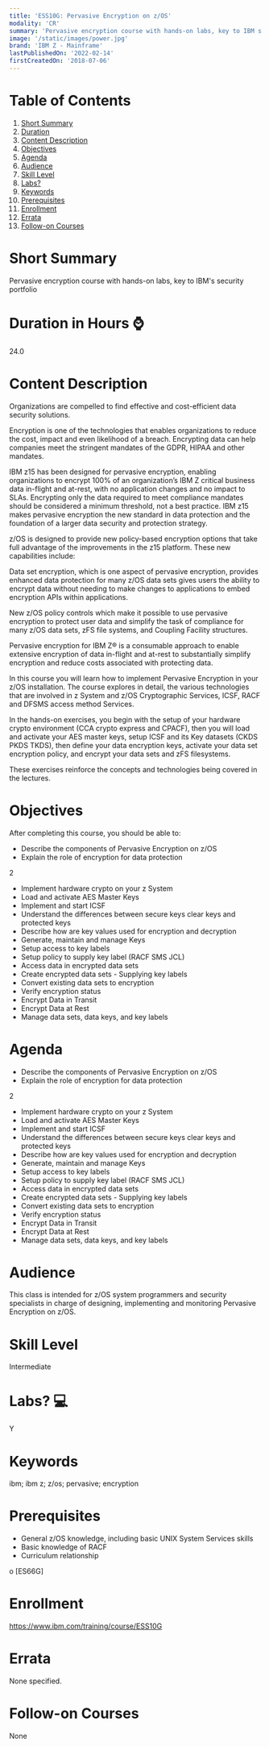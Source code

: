 ```yaml
---
title: 'ESS10G: Pervasive Encryption on z/OS'
modality: 'CR'
summary: 'Pervasive encryption course with hands-on labs, key to IBM s security portfolio '
image: '/static/images/power.jpg'
brand: 'IBM Z - Mainframe'
lastPublishedOn: '2022-02-14'
firstCreatedOn: '2018-07-06'
---
```

# Table of Contents
1.  [Short Summary](#short-summary)
2.  [Duration](#duration-in-hours-)
3.  [Content Description](#content-description)
4.  [Objectives](#objectives)
5.  [Agenda](#agenda)
6.  [Audience](#audience)
7.  [Skill Level](#skill-level)
8.  [Labs?](#labs-)
9.  [Keywords](#keywords)
10. [Prerequisites](#prerequisites)
11. [Enrollment](#enrollment)
12. [Errata](#errata)
13. [Follow-on Courses](#follow-on-courses)

# Short Summary
Pervasive encryption course with hands-on labs, key to IBM's security portfolio 

# Duration in Hours ⌚
24.0

# Content Description
Organizations are compelled to find effective and cost-efficient data security solutions.

Encryption is one of the technologies that enables organizations to reduce the cost, impact and even likelihood of a breach. Encrypting data can help companies meet the stringent mandates of the GDPR, HIPAA and other mandates.

IBM z15 has been designed for pervasive encryption, enabling organizations to encrypt 100% of an organization’s IBM Z critical business data in-flight and at-rest, with no application changes and no impact to SLAs. Encrypting only the data required to meet compliance mandates should be considered a minimum threshold, not a best practice. IBM z15 makes pervasive encryption the new standard in data protection and the foundation of a larger data security and protection strategy.

z/OS is designed to provide new policy-based encryption options that take full advantage of the improvements in the z15 platform. These new capabilities include:

Data set encryption, which is one aspect of pervasive encryption, provides enhanced data protection for many z/OS data sets gives users the ability to encrypt data without needing to make changes to applications to embed encryption APIs within applications.

New z/OS policy controls which make it possible to use pervasive encryption to protect user data and simplify the task of compliance for many z/OS data sets, zFS file systems, and Coupling Facility structures.

Pervasive encryption for IBM Z® is a consumable approach to enable extensive encryption of data in-flight and at-rest to substantially simplify encryption and reduce costs associated with protecting data.

In this course you will learn how to implement Pervasive Encryption in your z/OS installation. The course explores in detail, the various technologies that are involved in z System and z/OS Cryptographic Services, ICSF, RACF and DFSMS access method Services.

In the hands-on exercises, you begin with the setup of your hardware crypto environment (CCA crypto express and CPACF), then you will load and activate your AES master keys, setup ICSF and its Key datasets (CKDS PKDS TKDS), then define your data encryption keys, activate your data set encryption policy, and encrypt your data sets and zFS filesystems.

These exercises reinforce the concepts and technologies being covered in the lectures.



# Objectives
After completing this course, you should be able to:


* Describe the components of Pervasive Encryption on z/OS
* Explain the role of encryption for data protection


2


* Implement hardware crypto on your z System
* Load and activate AES Master Keys
* Implement and start ICSF
* Understand the differences between secure keys clear keys and protected keys
* Describe how are key values used for encryption and decryption
* Generate, maintain and manage Keys
* Setup access to key labels
* Setup policy to supply key label (RACF SMS JCL)
* Access data in encrypted data sets
* Create encrypted data sets - Supplying key labels
* Convert existing data sets to encryption
* Verify encryption status
* Encrypt Data in Transit
* Encrypt Data at Rest
* Manage data sets, data keys, and key labels


# Agenda
* Describe the components of Pervasive Encryption on z/OS
* Explain the role of encryption for data protection

2

* Implement hardware crypto on your z System
* Load and activate AES Master Keys
* Implement and start ICSF
* Understand the differences between secure keys clear keys and protected keys
* Describe how are key values used for encryption and decryption
* Generate, maintain and manage Keys
* Setup access to key labels
* Setup policy to supply key label (RACF SMS JCL)
* Access data in encrypted data sets
* Create encrypted data sets - Supplying key labels
* Convert existing data sets to encryption
* Verify encryption status
* Encrypt Data in Transit
* Encrypt Data at Rest
* Manage data sets, data keys, and key labels


# Audience
This class is intended for z/OS system programmers and security specialists in charge of designing, implementing and monitoring Pervasive Encryption on z/OS.



# Skill Level
Intermediate        

# Labs? 💻
Y

# Keywords
ibm; ibm z; z/os; pervasive; encryption

# Prerequisites
* General z/OS knowledge, including basic UNIX System Services skills
* Basic knowledge of RACF
* Curriculum relationship


o [ES66G]


# Enrollment
https://www.ibm.com/training/course/ESS10G

# Errata
None specified.

# Follow-on Courses
None

